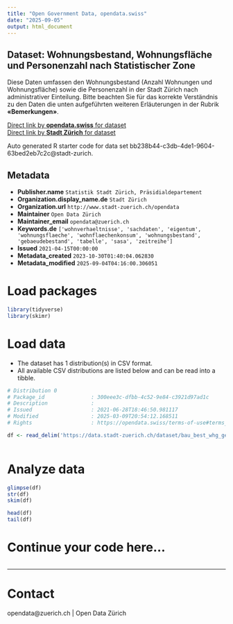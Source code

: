 ```yaml
---
title: "Open Government Data, opendata.swiss"
date: "2025-09-05"
output: html_document
---
```


## Dataset: Wohnungsbestand, Wohnungsfläche und Personenzahl nach Statistischer Zone


Diese Daten umfassen den Wohnungsbestand (Anzahl Wohnungen und Wohnungsfläche) sowie die Personenzahl in der Stadt Zürich nach administrativer Einteilung. 
Bitte beachten Sie für das korrekte Verständnis zu den Daten die unten aufgeführten weiteren Erläuterungen in der Rubrik **«Bemerkungen»**.



[Direct link by **opendata.swiss** for dataset](https://opendata.swiss/de/dataset/wohnungsbestand-und-personenzahl-in-gebauden-nach-statistischer-zone-seit-20081)<br>
[Direct link by **Stadt Zürich** for dataset](https://data.stadt-zuerich.ch/dataset/bau_best_whg_geb_gebmwhg_wfl_pers_statzone_jahr_od6981)

Auto generated R starter code for data set bb238b44-c3db-4de1-9604-63bed2eb7c2c@stadt-zurich.

## Metadata

- **Publisher.name** `Statistik Stadt Zürich, Präsidialdepartement`
- **Organization.display_name.de** `Stadt Zürich`
- **Organization.url** `http://www.stadt-zuerich.ch/opendata`
- **Maintainer** `Open Data Zürich`
- **Maintainer_email** `opendata@zuerich.ch`
- **Keywords.de** `['wohnverhaeltnisse', 'sachdaten', 'eigentum', 'wohnungsflaeche', 'wohnflaechenkonsum', 'wohnungsbestand', 'gebaeudebestand', 'tabelle', 'sasa', 'zeitreihe']`
- **Issued** `2021-04-15T00:00:00`
- **Metadata_created** `2023-10-30T01:40:04.062830`
- **Metadata_modified** `2025-09-04T04:16:00.306051`


# Load packages

```r

library(tidyverse)
library(skimr)

```

# Load data

-   The dataset has 1 distribution(s) in CSV format.
-   All available CSV distributions are listed below and can be read into a tibble.

```r

# Distribution 0
# Package_id               : 300eee3c-dfbb-4c52-9e84-c3921d97ad1c
# Description              : 
# Issued                   : 2021-06-28T18:46:50.981117
# Modified                 : 2025-03-09T20:54:12.168511
# Rights                   : https://opendata.swiss/terms-of-use#terms_open

df <- read_delim('https://data.stadt-zuerich.ch/dataset/bau_best_whg_geb_gebmwhg_wfl_pers_statzone_jahr_od6981/download/BAU698OD6981.csv')



```

# Analyze data

```r

glimpse(df)
str(df)
skim(df)

head(df)
tail(df)

```

# Continue your code here...

```r

```

------------------------------------------------------------------------

# Contact

opendata@zuerich.ch | Open Data Zürich
